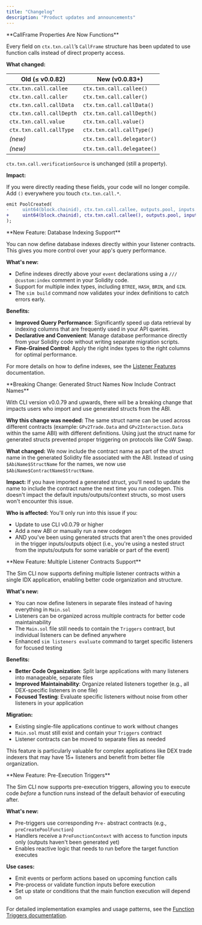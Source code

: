 ```yaml
---
title: "Changelog"
description: "Product updates and announcements"
---
```


<Update label="July 25, 2025" description="CLI v0.0.83">
  **CallFrame Properties Are Now Functions**

  Every field on `ctx.txn.call`’s `CallFrame` structure has been updated to use function calls instead of direct property access.

  **What changed:**

  | Old (≤ v0.0.82)          | New (v0.0.83+)             |
  | ------------------------ | -------------------------- |
  | `ctx.txn.call.callee`    | `ctx.txn.call.callee()`    |
  | `ctx.txn.call.caller`    | `ctx.txn.call.caller()`    |
  | `ctx.txn.call.callData`  | `ctx.txn.call.callData()`  |
  | `ctx.txn.call.callDepth` | `ctx.txn.call.callDepth()` |
  | `ctx.txn.call.value`     | `ctx.txn.call.value()`     |
  | `ctx.txn.call.callType`  | `ctx.txn.call.callType()`  |
  | *(new)*                  | `ctx.txn.call.delegator()` |
  | *(new)*                  | `ctx.txn.call.delegatee()` |

  `ctx.txn.call.verificationSource` is unchanged (still a property).

  **Impact:**

  If you were directly reading these fields, your code will no longer compile. Add `()` everywhere you touch `ctx.txn.call.*`.

  ```diff Example (UniswapV3Factory Listener)
  emit PoolCreated(
  -     uint64(block.chainid), ctx.txn.call.callee, outputs.pool, inputs.tokenA, inputs.tokenB, inputs.fee
  +     uint64(block.chainid), ctx.txn.call.callee(), outputs.pool, inputs.tokenA, inputs.tokenB, inputs.fee
  );
  ```
  
</Update>

<Update label="July 23, 2025" description="CLI v0.0.82">
  **New Feature: Database Indexing Support**

  You can now define database indexes directly within your listener contracts. This gives you more control over your app's query performance.

  **What's new:**
  
  - Define indexes directly above your `event` declarations using a `/// @custom:index` comment in your Solidity code.
  - Support for multiple index types, including `BTREE`, `HASH`, `BRIN`, and `GIN`.
  - The `sim build` command now validates your index definitions to catch errors early.

  **Benefits:**

  - **Improved Query Performance**: Significantly speed up data retrieval by indexing columns that are frequently used in your API queries.
  - **Declarative and Convenient**: Manage database performance directly from your Solidity code without writing separate migration scripts.
  - **Fine-Grained Control**: Apply the right index types to the right columns for optimal performance.

  For more details on how to define indexes, see the [Listener Features](/idx/listener/features#db-indexes) documentation.
</Update>

<Update label="July 16, 2025" description="CLI v0.0.79">
  **Breaking Change: Generated Struct Names Now Include Contract Names**

  With CLI version v0.0.79 and upwards, there will be a breaking change that impacts users who import and use generated structs from the ABI.

  **Why this change was needed:**
  The same struct name can be used across different contracts (example: `GPv2Trade.Data` and `GPv2Interaction.Data` within the same ABI) with different definitions. Using just the struct name for generated structs prevented proper triggering on protocols like CoW Swap.

  **What changed:**
  We now include the contract name as part of the struct name in the generated Solidity file associated with the ABI. Instead of using `$AbiName$StructName` for the names, we now use `$AbiName$ContractName$StructName`.

  **Impact:**
  If you have imported a generated struct, you'll need to update the name to include the contract name the next time you run codegen. This doesn't impact the default inputs/outputs/context structs, so most users won't encounter this issue.

  **Who is affected:**
  You'll only run into this issue if you:
  - Update to use CLI v0.0.79 or higher
  - Add a new ABI or manually run a new codegen
  - AND you've been using generated structs that aren't the ones provided in the trigger inputs/outputs object (i.e., you're using a nested struct from the inputs/outputs for some variable or part of the event)
</Update>

<Update label="July 15, 2025" description="CLI v0.0.78">
  **New Feature: Multiple Listener Contracts Support**

  The Sim CLI now supports defining multiple listener contracts within a single IDX application, enabling better code organization and structure.

  **What's new:**
  - You can now define listeners in separate files instead of having everything in `Main.sol`
  - Listeners can be organized across multiple contracts for better code maintainability
  - The `Main.sol` file still needs to contain the `Triggers` contract, but individual listeners can be defined anywhere
  - Enhanced `sim listeners evaluate` command to target specific listeners for focused testing

  **Benefits:**
  - **Better Code Organization**: Split large applications with many listeners into manageable, separate files
  - **Improved Maintainability**: Organize related listeners together (e.g., all DEX-specific listeners in one file)
  - **Focused Testing**: Evaluate specific listeners without noise from other listeners in your application

  **Migration:**
  - Existing single-file applications continue to work without changes
  - `Main.sol` must still exist and contain your `Triggers` contract
  - Listener contracts can be moved to separate files as needed

  This feature is particularly valuable for complex applications like DEX trade indexers that may have 15+ listeners and benefit from better file organization.
</Update>

<Update label="July 4, 2025" description="CLI v0.0.73">
  **New Feature: Pre-Execution Triggers**

  The Sim CLI now supports pre-execution triggers, allowing you to execute code _before_ a function runs instead of the default behavior of executing after.

  **What's new:**
  - Pre-triggers use corresponding `Pre-` abstract contracts (e.g., `preCreatePoolFunction`)
  - Handlers receive a `PreFunctionContext` with access to function inputs only (outputs haven't been generated yet)
  - Enables reactive logic that needs to run before the target function executes

  **Use cases:**
  - Emit events or perform actions based on upcoming function calls
  - Pre-process or validate function inputs before execution
  - Set up state or conditions that the main function execution will depend on

  For detailed implementation examples and usage patterns, see the [Function Triggers documentation](/idx/listener#function-triggers).
</Update>
